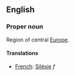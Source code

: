 ==English==

===Proper noun===

Region of central [[Europe]].

====Translations====

*[[French]]: [[Silésie]] ''f''